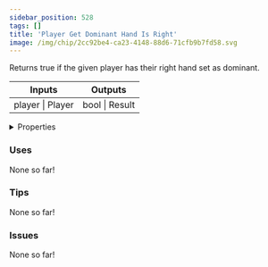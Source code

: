 ```yaml
---
sidebar_position: 528
tags: []
title: 'Player Get Dominant Hand Is Right'
image: /img/chip/2cc92be4-ca23-4148-88d6-71cfb9b7fd58.svg
---
```


Returns true if the given player has their right hand set as dominant.



<IChip uuid="2cc92be4-ca23-4148-88d6-71cfb9b7fd58"/>

<table><thead><tr><th>Inputs</th><th>Outputs</th></tr></thead><tbody><tr><td>player | Player</td><td>bool | Result</td></tr></tbody></table>

<details>
  <summary>Properties</summary>
  <div>
    <div>
    <table>
      <tbody>
        <tr>
          <td>Is beta required?</td>
          <td>No</td>
        </tr>
        <tr>
          <td>Is chip a trolling risk?</td>
          <td>No</td>
        </tr>
        <tr>
          <td>Is chip a role assignment risk?</td>
          <td>No</td>
        </tr>
        <tr>
          <td>Chip UUID</td>
          <td>2cc92be4-ca23-4148-88d6-71cfb9b7fd58</td>
        </tr>
        <tr>
          <td>Room availability</td>
          <td>Available everywhere</td>
        </tr>
      </tbody>
    </table>
    </div>
  </div>
</details>

### Uses

None so far!

### Tips

None so far!

### Issues

None so far!